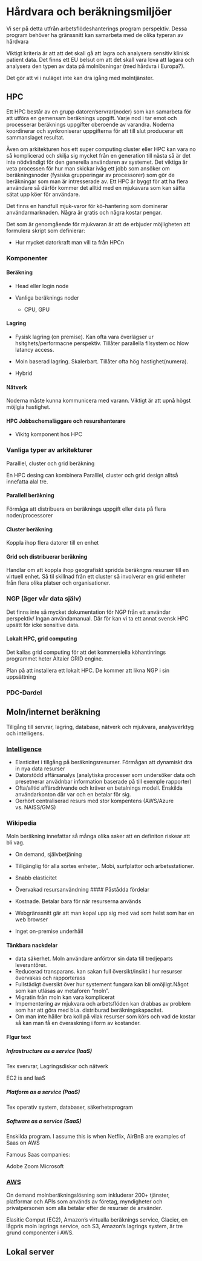 # Hårdvara och beräkningsmiljöer

Vi ser på detta utfrån arbetsflödeshanterings program perspektiv. Dessa program behöver ha gränssnitt kan samarbeta med de olika typeran av hårdvara

Viktigt kriteria är att att det skall gå att lagra och analysera sensitiv klinisk patient data. Det finns ett EU belsut om att det skall vara lova att lagara och analysera den typen av data på molnlösningar (med hårdvra i Europa?).

Det gör att vi i nuläget inte kan dra igång med molntjänster.

## HPC

Ett HPC består av en grupp datorer/servrar(noder) som kan samarbeta för att utföra en gemensam beräknings uppgift. Varje nod i tar emot och processerar beräknings uppgifter oberoende av varandra. Noderna koordinerar och synkroniserar uppgifterna för att till slut producerar ett sammanslaget resultat.

Även om arkitekturen hos ett super computing cluster eller HPC kan vara no så komplicerad och skilja sig mycket från en generation till nästa så är det inte nödvändigt för den generella användaren av systemet. Det viktiga är veta processen för hur man skickar iväg ett jobb som ansöker om beräkningsnoder (fysiska grupperingar av processorer) som gör de beräkningar som man är intresserade av. Ett HPC är byggt för att ha flera användare så därför kommer det alltid med en mjukavara som kan sätta sätat upp köer för användare.

Det finns en handfull mjuk-varor för kö-hantering som dominerar användarmarknaden. Några är gratis och några kostar pengar.

Det som är genomgående för mjukvaran är att de erbjuder möjligheten att formulera skript som definierar:

-   Hur mycket datorkraft man vill ta från HPCn

### Komponenter

#### Beräkning

-   Head eller login node

-   Vanliga beräknings noder

    -   CPU, GPU

#### Lagring

-   Fysisk lagring (on premise). Kan ofta vara överlägser ur hsitghets/performacne perspektiv. Tillåter parallella filsystem oc hlow latancy access.

-   Moln baserad lagring. Skalerbart. Tillåter ofta hög hastighet(numera).

-   Hybrid

#### Nätverk

Noderna måste kunna kommunicera med varann. Viktigt är att upnå högst möjlgia hastighet.

#### HPC Jobbschemaläggare och resurshanterare

-   Vikitg komponent hos HPC

### Vanliga typer av arkitekturer

Paralllel, cluster och grid beräkning

En HPC desing can kombinera Paralllel, cluster och grid design alltså innefatta alal tre.

#### Parallell beräkning

Förmåga att distribuera en beräknings uppgift eller data på flera noder/processorer

#### Cluster beräkning

Koppla ihop flera datorer till en enhet

#### Grid och distribuerar beräkning

Handlar om att koppla ihop geografiskt spridda beräkngns resurser till en virtuell enhet. Så til skillnad från ett cluster så involverar en grid enheter från flera olika platser och organisationer.

### NGP (äger vår data själv)

Det finns inte så mycket dokumentation för NGP från ett användar perspektiv/ Ingan användamanual. Där för kan vi ta ett annat svensk HPC upsätt för icke sensitive data.

#### Lokalt HPC, grid computing

Det kallas grid computing för att det kommersiella köhantinrings programmet heter Altaier GRID engine.

Plan på att installera ett lokalt HPC. De kommer att likna NGP i sin uppsättning

### PDC-Dardel

## Moln/internet beräkning

Tillgång till servrar, lagring, database, nätverk och mjukvara, analysverktyg och intelligens.

### [Intelligence](https://www.researchgate.net/publication/230800624_Cloud_intelligence_what_is_REALLY_new)

-   Elasticitet i tillgång på beräkningsresurser. Förmågan att dynamiskt dra in nya data resurser
-   Datorstödd affärsanalys (analytiska processer som undersöker data och presetnerar anvädnbar information baserade på till exemple rapporter)
-   Ofta/alltid affärsdrivande och kräver en betalnings modell. Enskilda användarkonton där var och en betalar för sig.
-   Oerhört centraliserad resurs med stor kompentens (AWS/Azure vs. NAISS/GMS)

### Wikipedia

Moln beräkning innefattar så många olika saker att en definiton riskear att bli vag.

-   On demand, självbetjäning

-   Tillgänglig för alla sortes enheter,. Mobi, surfplattor och arbetsstationer.

-   Snabb elasticitet

-   Övervakad resursanvändning \#### Påstådda fördelar

-   Kostnade. Betalar bara för när resurserna används

-   Webgränssnitt gär att man kopal upp sig med vad som helst som har en web browser

-   Inget on-premise underhåll

#### Tänkbara nackdelar

-   data säkerhet. Moln användare anförtror sin data till tredjeparts leverantörer.
-   Reducerad transparans. kan sakan full översikt/insikt i hur resurser övervakas och rapporterass
-   Fullstädigt översikt över hur systement fungara kan bli omöjligt.Något som kan utläsas av metaforen "moln".
-   Migratin från moln kan vara komplicerat
-   Impementering av mjukvara och arbetsflöden kan drabbas av problem som har att göra med bl.a. distriburad beräkningskapacitet.
-   Om man inte håller bra koll på vilak resurser som körs och vad de kostar så kan man få en överaskning i form av kostander.

#### FIgur text

##### Infrastructure as a service (IaaS)

Tex svervrar, Lagringsdiskar och nätverk

EC2 is and IaaS

##### Platform as a service (PaaS)

Tex operativ system, databaser, säkerhetsprogram

##### Software as a service (SaaS)

Enskilda program. I assume this is when Netflix, AirBnB are examples of Saas on AWS

Famous Saas companies:

Adobe Zoom Microsoft

### [AWS](https://www.spiceworks.com/tech/cloud/articles/aws-basics/)

On demand molnberäkningslösning som inkluderar 200+ tjänster, platformar och APIs som används av företag, myndigheter och privatpersonen som alla betalar efter de resurser de använder.

Elasitic Comput (EC2), Amazon’s virtualla beräknings service, Glacier, en lågpris moln lagrings service, och S3, Amazon’s lagrings system, är tre grund componenter i AWS.

## Lokal server
